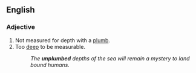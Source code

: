 ==English==

===Adjective===
{{en-adj}}

#Not measured for depth with a [[plumb]].
#Too [[deep]] to be measurable.
#:''The '''unplumbed''' depths of the sea will remain a mystery to land bound humans.''